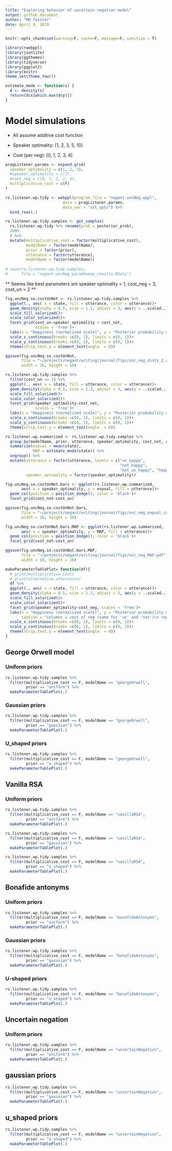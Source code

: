 ```yaml
---
title: "Exploring behavior of uncertain negation model"
output: github_document
author: "MH Tessler"
date: April 9, 2019
---
```



```r
knitr::opts_chunk$set(warning=F, cache=F, message=F, sanitize = T)
```

```r
library(rwebppl)
library(jsonlite)
library(ggthemes)
library(tidyverse)
library(ggplot2)
library(knitr)
theme_set(theme_few())

estimate_mode <- function(s) {
  d <- density(s)
  return(d$x[which.max(d$y)])
}

```


# Model simulations

- All assume additive cost function

- Speaker optimality: [1, 2, 3, 5, 10]
- Cost (per neg): [0, 1, 2, 3, 4]

```r

pragListener.params <- expand.grid(
  speaker_optimality = c(1, 2, 3),
  #speaker_optimality = c(1),
  #cost_neg = c(0, 1, 2, 3, 4),
  multiplicative_cost = c(F)
)

rs.listener.wp.tidy <- webppl(program_file = "negant-uncNeg.wppl",
                         data = pragListener.params,
                         data_var = "all_opts") %>%
  bind_rows(.) 

rs.listener.wp.tidy.samples <- get_samples(
  rs.listener.wp.tidy %>% rename(prob = posterior_prob), 
  2000
  ) %>%
  mutate(multiplicative_cost = factor(multiplicative_cost),
         modelName = factor(modelName),
         prior = factor(prior),
         utterance = factor(utterance),
         modelName = factor(modelName))
         
# save(rs.listener.wp.tidy.samples,
#      file = "negant-uncNeg_paramSweep_results.RData")
```

** Seems like best parameters are speaker optimality = 1, cost_neg = 3, cost_un = 2 **

```r
fig.uncNeg.so.costUnNot <- rs.listener.wp.tidy.samples %>%
  ggplot(., aes( x = state, fill = utterance, color = utterance))+
  geom_density(alpha = 0.5, size = 1.3, adjust = 3, aes(y = ..scaled..))+
  scale_fill_solarized()+
  scale_color_solarized()+
  facet_grid(cost_un~speaker_optimality + cost_not, 
             scales = 'free')+
  labs(x = "Happiness (normalized scale)", y = "Posterior probability density (Scaled)")+
  scale_x_continuous(breaks =c(0, 1), limits = c(0, 1))+
  scale_y_continuous(breaks =c(0, 1), limits = c(0, 1))+
  theme(strip.text.y = element_text(angle  = 0))

ggsave(fig.uncNeg.so.costUnNot,
       file = "~/projects/negant/writing/journal/figs/unc_neg_dists_2_cogsciLexPrior_fixed.pdf",
       width = 26, height = 10)
```


```r
rs.listener.wp.tidy.samples %>%
  filter(cost_un == 2) %>%
  ggplot(., aes( x = state, fill = utterance, color = utterance))+
  geom_density(alpha = 0.5, size = 1.3, adjust = 3, aes(y = ..scaled..))+
  scale_fill_solarized()+
  scale_color_solarized()+
  facet_grid(speaker_optimality~cost_not, 
             scales = 'free')+
  labs(x = "Happiness (normalized scale)", y = "Posterior probability density (Scaled)")+
  scale_x_continuous(breaks =c(0, 1), limits = c(0, 1))+
  scale_y_continuous(breaks =c(0, 1), limits = c(0, 1))+
  theme(strip.text.y = element_text(angle  = 0))


```


```r
rs.listener.wp.summarized <- rs.listener.wp.tidy.samples %>% 
  group_by(modelName, prior, utterance, speaker_optimality, cost_not, cost_un) %>%
  summarize(expval = mean(state),
            MAP = estimate_mode(state)) %>%
  ungroup() %>%
  mutate(utterance = factor(utterance, levels = c("un_happy",
                                                  "not_happy",
                                                  "not_un_happy", "happy")),
         speaker_optimality = factor(speaker_optimality))

fig.uncNeg.so.costUnNot.bars <- ggplot(rs.listener.wp.summarized, 
       aes( x = speaker_optimality, y = expval, fill = utterance))+
  geom_col(position = position_dodge(), color = 'black')+
  facet_grid(cost_not~cost_un)

ggsave(fig.uncNeg.so.costUnNot.bars,
       file = "~/projects/negant/writing/journal/figs/unc_neg_expval_cogsciLexPrior.pdf", 
       width = 10, height = 10)
```

```r


fig.uncNeg.so.costUnNot.bars.MAP <- ggplot(rs.listener.wp.summarized, 
       aes( x = speaker_optimality, y = MAP, fill = utterance))+
  geom_col(position = position_dodge(), color = 'black')+
  facet_grid(cost_not~cost_un)

ggsave(fig.uncNeg.so.costUnNot.bars.MAP,
       file = "~/projects/negant/writing/journal/figs/unc_neg_MAP.pdf", 
       width = 10, height = 10)
```



```r
makeParameterTablePlot= function(df){
  # print(multiplicative_cost)
  # print(alternative_utterances)
  df %>%
  ggplot(., aes( x = state, fill = utterance, color = utterance))+
  geom_density(alpha = 0.5, size = 1.3, adjust = 3, aes(y = ..scaled..))+
  scale_fill_solarized()+
  scale_color_solarized()+
  facet_grid(speaker_optimality~cost_neg, scales = 'free')+
  labs(x = "Happiness (normalized scale)", y = "Posterior probability density (Scaled)",
       caption = "columns = cost of neg (same for 'un' and 'not')\n rows = speaker optimality")+
  scale_x_continuous(breaks =c(0, 1), limits = c(0, 1))+
  scale_y_continuous(breaks =c(0, 1), limits = c(0, 1))+
  theme(strip.text.y = element_text(angle  = 0))
}
```



## George Orwell model

### Uniform priors

```r
rs.listener.wp.tidy.samples %>%
  filter(multiplicative_cost == F, modelName == "georgeOrwell",
         prior == "uniform") %>%
  makeParameterTablePlot(.)
```

### Gaussian priors

```r
rs.listener.wp.tidy.samples %>%
  filter(multiplicative_cost == F, modelName == "georgeOrwell",
         prior == "gaussian") %>%
  makeParameterTablePlot(.)
```

### U_shaped priors

```r
rs.listener.wp.tidy.samples %>%
  filter(multiplicative_cost == F, modelName == "georgeOrwell",
         prior == "u_shaped") %>%
  makeParameterTablePlot(.)
```
## Vanilla RSA

### Uniform priors

```r
rs.listener.wp.tidy.samples %>%
  filter(multiplicative_cost == F, modelName == "vanillaRSA",
         prior == "uniform") %>%
  makeParameterTablePlot(.)
```
```r
rs.listener.wp.tidy.samples %>%
  filter(multiplicative_cost == F, modelName == "vanillaRSA",
         prior == "gaussian") %>%
  makeParameterTablePlot(.)
```

```r
rs.listener.wp.tidy.samples %>%
  filter(multiplicative_cost == F, modelName == "vanillaRSA",
         prior == "u_shaped") %>%
  makeParameterTablePlot(.)
```


## Bonafide antonyms

### Uniform priors

```r
rs.listener.wp.tidy.samples %>%
  filter(multiplicative_cost == F, modelName == "bonafideAntonyms",
         prior == "uniform") %>%
  makeParameterTablePlot(.)
```

### Gaussian priors

```r
rs.listener.wp.tidy.samples %>%
  filter(multiplicative_cost == F, modelName == "bonafideAntonyms",
         prior == "gaussian") %>%
  makeParameterTablePlot(.)
```

### U-shaped priors

```r
rs.listener.wp.tidy.samples %>%
  filter(multiplicative_cost == F, modelName == "bonafideAntonyms",
         prior == "u_shaped") %>%
  makeParameterTablePlot(.)
```



## Uncertain negation

### Uniform priors

```r
rs.listener.wp.tidy.samples %>%
  filter(multiplicative_cost == F, modelName == "uncertainNegation",
         prior == "uniform") %>%
  makeParameterTablePlot(.)
```


## gaussian priors

```r
rs.listener.wp.tidy.samples %>%
  filter(multiplicative_cost == F, modelName == "uncertainNegation",
         prior == "gaussian") %>%
  makeParameterTablePlot(.)
```

## u_shaped priors

```r
rs.listener.wp.tidy.samples %>%
  filter(multiplicative_cost == F, modelName == "uncertainNegation",
         prior == "u_shaped") %>%
  makeParameterTablePlot(.)
```